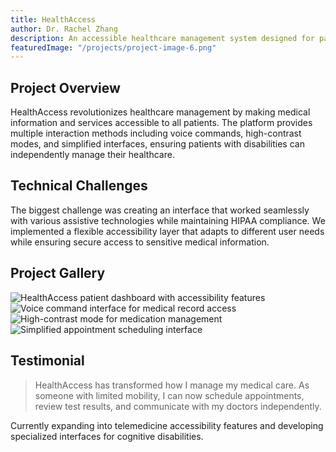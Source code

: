 ```yaml
---
title: HealthAccess
author: Dr. Rachel Zhang
description: An accessible healthcare management system designed for patients with various disabilities to independently manage their medical care
featuredImage: "/projects/project-image-6.png"
---
```


## Project Overview

HealthAccess revolutionizes healthcare management by making medical information and services accessible to all patients. The platform provides multiple interaction methods including voice commands, high-contrast modes, and simplified interfaces, ensuring patients with disabilities can independently manage their healthcare.


<BreakoutImage src="/projects/project-image-2.png" />

## Technical Challenges

The biggest challenge was creating an interface that worked seamlessly with various assistive technologies while maintaining HIPAA compliance. We implemented a flexible accessibility layer that adapts to different user needs while ensuring secure access to sensitive medical information.

## Project Gallery

<div class="grid grid-cols-1 gap-4 md:grid-cols-2">
  <Image
    src="/projects/project-image-2.png"
    alt="HealthAccess patient dashboard with accessibility features"
    width={1200}
    height={600}
    class="h-[250px] w-full rounded-lg object-cover"
  />
  <Image
    src="/projects/project-image-6.png"
    alt="Voice command interface for medical record access"
    width={1200}
    height={600}
    class="h-[250px] w-full rounded-lg object-cover"
  />
  <Image
    src="/projects/project-image-5.png"
    alt="High-contrast mode for medication management"
    width={1200}
    height={600}
    class="h-[250px] w-full rounded-lg object-cover"
  />
  <Image
    src="/projects/project-image-1.png"
    alt="Simplified appointment scheduling interface"
    width={1200}
    height={600}
    class="h-[250px] w-full rounded-lg object-cover"
  />
</div>

## Testimonial

<BlockQuote author="Sarah Chen, Patient Advocate">
  HealthAccess has transformed how I manage my medical care. As someone with limited mobility, I can now schedule
  appointments, review test results, and communicate with my doctors independently.
</BlockQuote>

<BreakoutImage src="/projects/project-image-6.png" />

Currently expanding into telemedicine accessibility features and developing specialized interfaces for cognitive disabilities.
